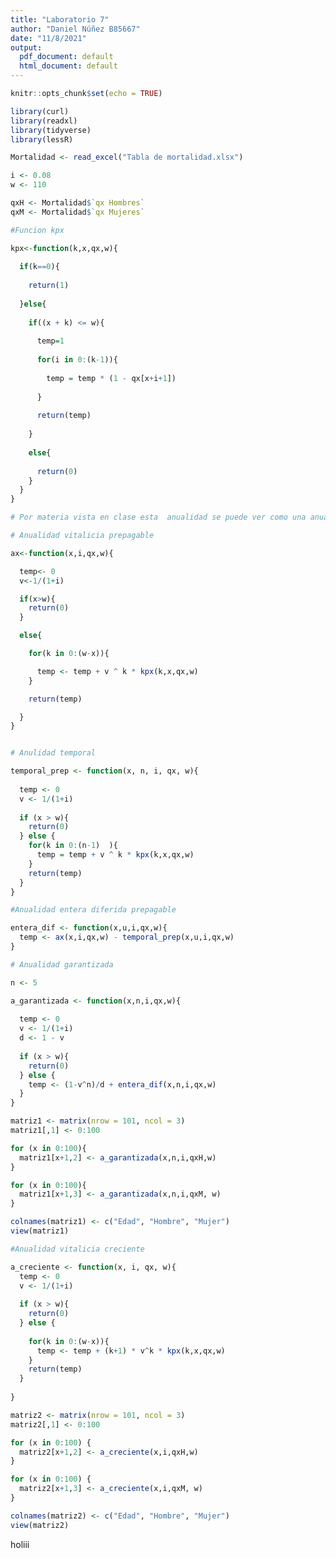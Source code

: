 ```yaml
---
title: "Laboratorio 7"
author: "Daniel Núñez B85667"
date: "11/8/2021"
output:
  pdf_document: default
  html_document: default
---
```


```r
knitr::opts_chunk$set(echo = TRUE)

```

```r

library(curl)
library(readxl)
library(tidyverse)
library(lessR)

Mortalidad <- read_excel("Tabla de mortalidad.xlsx")

i <- 0.08
w <- 110

qxH <- Mortalidad$`qx Hombres`
qxM <- Mortalidad$`qx Mujeres`

```


```r

#Funcion kpx

kpx<-function(k,x,qx,w){
  
  if(k==0){
    
    return(1)
    
  }else{
    
    if((x + k) <= w){
      
      temp=1
      
      for(i in 0:(k-1)){
        
        temp = temp * (1 - qx[x+i+1]) 
        
      }
      
      return(temp)
      
    }
    
    else{
      
      return(0)
    }
  }
}

```

```r

# Por materia vista en clase esta  anualidad se puede ver como una anualidad normal de n años + una anualidad vitalicia diferida n años. Se utilizaran las funciones programadas el laboratorio pasado. 

# Anualidad vitalicia prepagable

ax<-function(x,i,qx,w){

  temp<- 0
  v<-1/(1+i)

  if(x>w){
    return(0)
  }

  else{

    for(k in 0:(w-x)){

      temp <- temp + v ^ k * kpx(k,x,qx,w)
    }

    return(temp)

  }
}


# Anulidad temporal 

temporal_prep <- function(x, n, i, qx, w){
  
  temp <- 0
  v <- 1/(1+i)
  
  if (x > w){
    return(0)
  } else {
    for(k in 0:(n-1)  ){
      temp = temp + v ^ k * kpx(k,x,qx,w)
    }
    return(temp)
  }
}

#Anualidad entera diferida prepagable

entera_dif <- function(x,u,i,qx,w){
  temp <- ax(x,i,qx,w) - temporal_prep(x,u,i,qx,w)
}

```




```r

# Anualidad garantizada

n <- 5

a_garantizada <- function(x,n,i,qx,w){
  
  temp <- 0 
  v <- 1/(1+i)
  d <- 1 - v
  
  if (x > w){
    return(0)
  } else {
    temp <- (1-v^n)/d + entera_dif(x,n,i,qx,w)
  }
}

matriz1 <- matrix(nrow = 101, ncol = 3)
matriz1[,1] <- 0:100

for (x in 0:100){
  matriz1[x+1,2] <- a_garantizada(x,n,i,qxH,w)
}

for (x in 0:100){
  matriz1[x+1,3] <- a_garantizada(x,n,i,qxM, w)
}

colnames(matriz1) <- c("Edad", "Hombre", "Mujer")
view(matriz1)

```


```r

#Anualidad vitalicia creciente

a_creciente <- function(x, i, qx, w){
  temp <- 0 
  v <- 1/(1+i)
  
  if (x > w){
    return(0)
  } else {
    
    for(k in 0:(w-x)){
      temp <- temp + (k+1) * v^k * kpx(k,x,qx,w)
    }
    return(temp)
  }
  
}

matriz2 <- matrix(nrow = 101, ncol = 3)
matriz2[,1] <- 0:100

for (x in 0:100) {
  matriz2[x+1,2] <- a_creciente(x,i,qxH,w)
}

for (x in 0:100) {
  matriz2[x+1,3] <- a_creciente(x,i,qxM, w)
}

colnames(matriz2) <- c("Edad", "Hombre", "Mujer")
view(matriz2)

```


holiii












